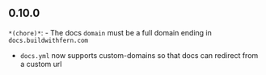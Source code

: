 ## 0.10.0
`*(chore)*`: - The docs `domain` must be a full domain ending in `docs.buildwithfern.com`
- `docs.yml` now supports custom-domains so that docs can redirect from a custom url

